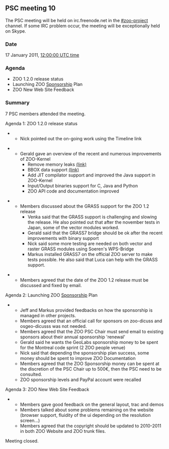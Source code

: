 
== PSC meeting 10 ==

The PSC meeting will be held on irc.freenode.net in the [irc://irc.freenode.net/#zoo-project #zoo-project] channel. If some IRC problem occur, the meeting will be exceptionally held on Skype.

=== Date ===

17 January 2011, [http://www.timeanddate.com/worldclock/fixedtime.html?day=17&month=1&year=2011&hour=12&min=0&sec=0&p1=0 12:00:00 UTC time]

=== Agenda ===

*ZOO 1.2.0 release status
*Launching ZOO [[Sponsorship]] Plan
*ZOO New Web Site Feedback

=== Summary ===

7 PSC members attended the meeting.

Agenda 1: ZOO 1.2.0 release status

****Nick pointed out the on-going work using the Timeline link

****Gerald gave an overview of the recent and numerous improvements of ZOO-Kernel
*****Remove memory leaks [http://zoo-project.org/trac/search?q=leaks (link)]
*****BBOX data support [http://zoo-project.org/trac/wiki/ZooWebSite/ZooServices/ZCFGReference#BoundingBoxDatanode (link)]
*****Add JIT compilator support and improved the Java support in ZOO-Kernel
*****Input/Output binaries support for C, Java and Python 
*****ZOO API code and documentation improved

****Members discussed about the GRASS support for the ZOO 1.2 release
*****Venka said that the GRASS support is challenging and slowing the release. He also pointed out that after the november tests in Japan, some of the vector modules worked. 
*****Gerald said that the GRASS7 bridge should be ok after the recent improvements with binary support
*****Nick said some more testing are needed on both vector and raster GRASS modules using Soeren's WPS-Bridge
*****Markus installed GRASS7 on the official ZOO server to make tests possible. He also said that Luca can help with the GRASS support.

***Members agreed that the date of the ZOO 1.2 release must be discussed and fixed by email.
    
Agenda 2: Launching ZOO [[Sponsorship]] Plan

****Jeff and Markus provided feedbacks on how the sponsorship is managed in other projects.
****Members agreed that an official call for sponsors on zoo-dicuss and osgeo-dicusss was not needed.
****Members agreed that the ZOO PSC Chair must send email to existing sponsors about their annual sponsorship 'renewal'
****Gerald said he wants the GeoLabs sponsorship money to be spent for the Montreal code sprint (2 ZOO people venue)
****Nick said that depending the sponsorship plan success, some money should be spent to improve ZOO Documentation
****Members agreed that the ZOO Sponsorship money can be spent at the discretion of the PSC Chair up to 500€, then the PSC need to be consulted.
****ZOO sponsorship levels and PayPal account were recalled

Agenda 3: ZOO New Web Site Feedback

****Members gave good feedback on the general layout, trac and demos
****Members talked about some problems remaining on the website (browser support, fluidity of the ui depending on the resolution screen...)
****Members agreed that the copyright should be updated to 2010-2011 in both ZOO Website and ZOO trunk files.

Meeting closed.



{{TracNotice|{{PAGENAME}}}}